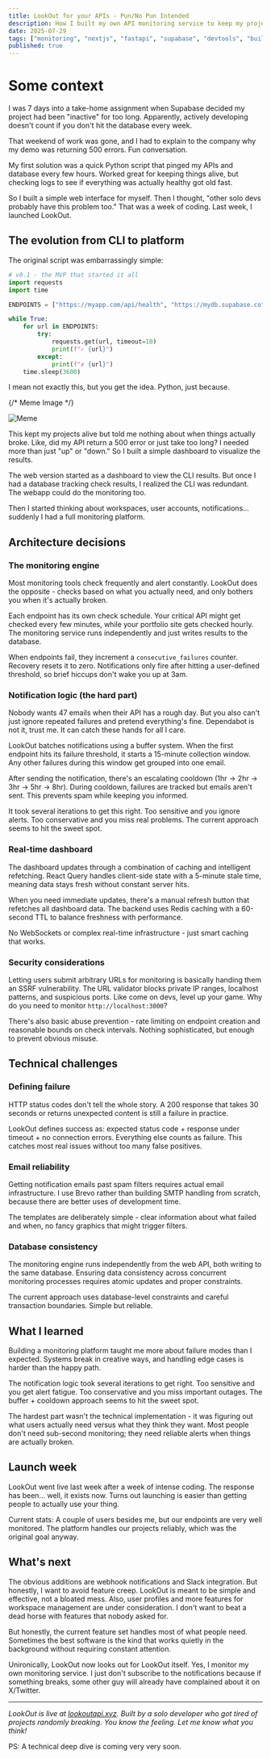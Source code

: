 ```yaml
---
title: LookOut for your APIs - Pun/No Pun Intended
description: How I built my own API monitoring service to keep my projects alive and healthy.
date: 2025-07-29
tags: ["monitoring", "nextjs", "fastapi", "supabase", "devtools", "build in public"]
published: true
---
```


# Some context

I was 7 days into a take-home assignment when Supabase decided my project had been "inactive" for too long. Apparently, actively developing doesn't count if you don't hit the database every week.

That weekend of work was gone, and I had to explain to the company why my demo was returning 500 errors. Fun conversation.

My first solution was a quick Python script that pinged my APIs and database every few hours. Worked great for keeping things alive, but checking logs to see if everything was actually healthy got old fast.

So I built a simple web interface for myself. Then I thought, "other solo devs probably have this problem too." That was a week of coding. Last week, I launched LookOut.

## The evolution from CLI to platform

The original script was embarrassingly simple:

```python
# v0.1 - the MVP that started it all
import requests
import time

ENDPOINTS = ["https://myapp.com/api/health", "https://mydb.supabase.co"]

while True:
    for url in ENDPOINTS:
        try:
            requests.get(url, timeout=10)
            print(f"✓ {url}")
        except:
            print(f"✗ {url}")
    time.sleep(3600)
```

I mean not exactly this, but you get the idea. Python, just because.

{/* Meme Image */}

![Meme](./how-i-built-my-own-api-monitoring-service/do-something.png)

This kept my projects alive but told me nothing about when things actually broke. Like, did my API return a 500 error or just take too long? I needed more than just "up" or "down." So I built a simple dashboard to visualize the results.

The web version started as a dashboard to view the CLI results. But once I had a database tracking check results, I realized the CLI was redundant. The webapp could do the monitoring too.

Then I started thinking about workspaces, user accounts, notifications... suddenly I had a full monitoring platform.

## Architecture decisions

### The monitoring engine

Most monitoring tools check frequently and alert constantly. LookOut does the opposite - checks based on what you actually need, and only bothers you when it's actually broken.

Each endpoint has its own check schedule. Your critical API might get checked every few minutes, while your portfolio site gets checked hourly. The monitoring service runs independently and just writes results to the database.

When endpoints fail, they increment a `consecutive_failures` counter. Recovery resets it to zero. Notifications only fire after hitting a user-defined threshold, so brief hiccups don't wake you up at 3am.

### Notification logic (the hard part)

Nobody wants 47 emails when their API has a rough day. But you also can't just ignore repeated failures and pretend everything's fine. Dependabot is not it, trust me. It can catch these hands for all I care.

LookOut batches notifications using a buffer system. When the first endpoint hits its failure threshold, it starts a 15-minute collection window. Any other failures during this window get grouped into one email.

After sending the notification, there's an escalating cooldown (1hr → 2hr → 3hr → 5hr → 8hr). During cooldown, failures are tracked but emails aren't sent. This prevents spam while keeping you informed.

It took several iterations to get this right. Too sensitive and you ignore alerts. Too conservative and you miss real problems. The current approach seems to hit the sweet spot.

### Real-time dashboard

The dashboard updates through a combination of caching and intelligent refetching. React Query handles client-side state with a 5-minute stale time, meaning data stays fresh without constant server hits.

When you need immediate updates, there's a manual refresh button that refetches all dashboard data. The backend uses Redis caching with a 60-second TTL to balance freshness with performance.

No WebSockets or complex real-time infrastructure - just smart caching that works.

### Security considerations

Letting users submit arbitrary URLs for monitoring is basically handing them an SSRF vulnerability. The URL validator blocks private IP ranges, localhost patterns, and suspicious ports. Like come on devs, level up your game. Why do you need to monitor `http://localhost:3000`? 

There's also basic abuse prevention - rate limiting on endpoint creation and reasonable bounds on check intervals. Nothing sophisticated, but enough to prevent obvious misuse.

## Technical challenges

### Defining failure

HTTP status codes don't tell the whole story. A 200 response that takes 30 seconds or returns unexpected content is still a failure in practice.

LookOut defines success as: expected status code + response under timeout + no connection errors. Everything else counts as failure. This catches most real issues without too many false positives.

### Email reliability

Getting notification emails past spam filters requires actual email infrastructure. I use Brevo rather than building SMTP handling from scratch, because there are better uses of development time.

The templates are deliberately simple - clear information about what failed and when, no fancy graphics that might trigger filters.

### Database consistency

The monitoring engine runs independently from the web API, both writing to the same database. Ensuring data consistency across concurrent monitoring processes requires atomic updates and proper constraints.

The current approach uses database-level constraints and careful transaction boundaries. Simple but reliable.

## What I learned

Building a monitoring platform taught me more about failure modes than I expected. Systems break in creative ways, and handling edge cases is harder than the happy path.

The notification logic took several iterations to get right. Too sensitive and you get alert fatigue. Too conservative and you miss important outages. The buffer + cooldown approach seems to hit the sweet spot.

The hardest part wasn't the technical implementation - it was figuring out what users actually need versus what they think they want. Most people don't need sub-second monitoring; they need reliable alerts when things are actually broken.

## Launch week

LookOut went live last week after a week of intense coding. The response has been... well, it exists now. Turns out launching is easier than getting people to actually use your thing.

Current stats: A couple of users besides me, but our endpoints are very well monitored. The platform handles our projects reliably, which was the original goal anyway.

## What's next

The obvious additions are webhook notifications and Slack integration. But honestly, I want to avoid feature creep. LookOut is meant to be simple and effective, not a bloated mess. Also, user profiles and more features for workspace management are under consideration. I don't want to beat a dead horse with features that nobody asked for.

But honestly, the current feature set handles most of what people need. Sometimes the best software is the kind that works quietly in the background without requiring constant attention.

Unironically, LookOut now looks out for LookOut itself. Yes, I monitor my own monitoring service. I just don't subscribe to the notifications because if something breaks, some other guy will already have complained about it on X/Twitter.

---

*LookOut is live at [lookoutapi.xyz](https://lookoutapi.xyz). Built by a solo developer who got tired of projects randomly breaking. You know the feeling. Let me know what you think!*

PS: A technical deep dive is coming very very soon.